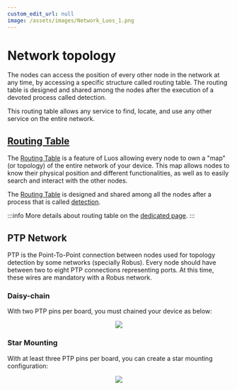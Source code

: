 ```yaml
---
custom_edit_url: null
image: /assets/images/Network_Luos_1.png
---
```



# Network topology

The nodes can access the position of every other node in the network at any time, by accessing a specific structure called routing table. The routing table is designed and shared among the nodes after the execution of a devoted process called detection.

This routing table allows any service to find, locate, and use any other service on the entire network.

## [Routing Table](/docs/test/luos-technology/services/routing-table)

The [Routing Table](/docs/test/luos-technology/services/routing-table) is a feature of Luos allowing every <Tooltip def={customFields.node_def}>node</Tooltip> to own a "map" (or topology) of the entire network of your device. This map allows nodes to know their physical position and different functionalities, as well as to easily search and interact with the other nodes.

The [Routing Table](/docs/test/luos-technology/services/routing-table) is designed and shared among all the nodes after a process that is called [detection](/docs/test/luos-technology/services/routing-table).

:::info
More details about routing table on the [dedicated page](/docs/test/luos-technology/services/routing-table).
:::

## PTP Network

PTP is the Point-To-Point connection between nodes used for topology detection by some networks (specially Robus). Every node should have between two to eight PTP connections representing ports. At this time, these wires are mandatory with a Robus network.

### Daisy-chain

With two PTP pins per board, you must chained your device as below:

<div align="center">
  <Image src="/assets/images/daisy_chain.svg" darkSrc="/assets/images/daisy_chain_white.svg" />
</div>

### Star Mounting

With at least three PTP pins per board, you can create a star mounting configuration:

<div align="center">
  <Image src="/assets/images/star_mounting.svg" darkSrc="/assets/images/star_mounting_white.svg" />
</div>
